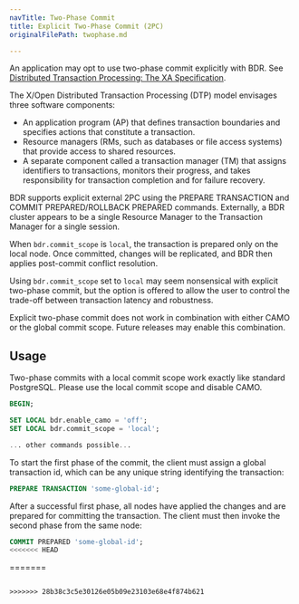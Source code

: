 ```yaml
---
navTitle: Two-Phase Commit
title: Explicit Two-Phase Commit (2PC)
originalFilePath: twophase.md

---
```


An application may opt to use two-phase commit explicitly with BDR.  See
[Distributed Transaction Processing: The XA Specification](http://pubs.opengroup.org/onlinepubs/009680699/toc.pdf).

The X/Open Distributed Transaction Processing (DTP) model envisages three
software components:

-   An application program (AP) that defines transaction boundaries and specifies
    actions that constitute a transaction.
-   Resource managers (RMs, such as databases or file access systems) that provide
    access to shared resources.
-   A separate component called a transaction manager (TM) that assigns identifiers
    to transactions, monitors their progress, and takes responsibility for
    transaction completion and for failure recovery.

BDR supports explicit external 2PC using the PREPARE TRANSACTION and
COMMIT PREPARED/ROLLBACK PREPARED commands. Externally, a BDR cluster
appears to be a single Resource Manager to the Transaction Manager for a
single session.

When `bdr.commit_scope` is `local`, the transaction is prepared only
on the local node. Once committed, changes will be replicated, and
BDR then applies post-commit conflict resolution.

Using `bdr.commit_scope` set to `local` may seem nonsensical with
explicit two-phase commit, but the option is offered to allow the user
to control the trade-off between transaction latency and robustness.

Explicit two-phase commit does not work in combination with either CAMO
or the global commit scope.  Future releases may enable this combination.

## Usage

Two-phase commits with a local commit scope work exactly like standard
PostgreSQL.  Please use the local commit scope and disable CAMO.

```sql
BEGIN;

SET LOCAL bdr.enable_camo = 'off';
SET LOCAL bdr.commit_scope = 'local';

... other commands possible...
```

To start the first phase of the commit, the client must assign a
global transaction id, which can be any unique string identifying the
transaction:

```sql
PREPARE TRANSACTION 'some-global-id';
```

After a successful first phase, all nodes have applied the changes and
are prepared for committing the transaction.  The client must then invoke
the second phase from the same node:

```sql
COMMIT PREPARED 'some-global-id';
<<<<<<< HEAD
```

=======

```

>>>>>>> 28b38c3c5e30126e05b09e23103e68e4f874b621

```
